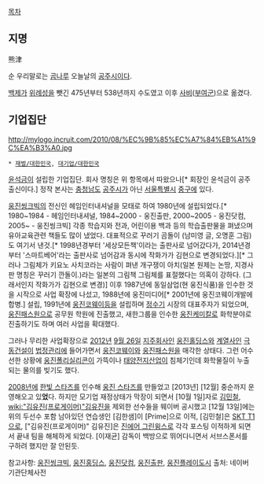 [[목차]]
== 지명 ==
熊津

순 우리말로는 [[곰]][[나루]] 오늘날의 [[공주시]]이다.

[[백제]]가 [[위례성]]을 뺏긴 475년부터 538년까지 수도였고 이후 [[사비]]([[부여군]])으로 옮겼다.

== 기업집단 ==
http://mylogo.incruit.com/2010/08/%EC%9B%85%EC%A7%84%EB%A1%9C%EA%B3%A0.jpg

 * [[재벌/대한민국]], [[대기업/대한민국]]

[[윤석금]]이 설립한 기업집단. 회사 명칭은 위 항목에서 따왔으나[* 회장인 윤석금이 공주 출신이다.] 정작 본사는 [[충청남도]] [[공주시]]가 아닌 [[서울특별시]] [[중구]]에 있다.

[[웅진씽크빅]]의 전신인 헤임인터내셔널을 모태로 하여 1980년에 설립되었다.[* 1980~1984 - 헤임인터내셔널, 1984~2000 - 웅진출판, 2000~2005 - 웅진닷컴, 2005~ - 웅진씽크빅] 각종 학습지와 전과, 어린이용 백과 등의 학습출판물을 펴냈으며 유아교육관련 책들도 많이 냈었다. 대표적으로 꾸러기 곰돌이 (남미영 글, 오명훈 그림)도 여기서 낸것.[* 1998년경부터 '세상모든책'이라는 출판사로 넘어갔다가, 2014년경부터 '스마트베어'라는 출판사로 넘어감과 동시에 작화가가 김현으로 변경되었다.][* 그러나 그림체가 키요노 사치코라는 사람이 펴낸 개구쟁이 아치(일본 원제는 논땅, 지경사판 명칭은 꾸러기 깐돌이.)라는 일본의 그림책 그림체를 표절했다는 의혹이 강하다. (그래서인지 작화가가 김현으로 변경)] 이후 1987년에 동일삼업(현 웅진식품)을 인수한 것을 시작으로 사업 확장에 나섰고, 1988년에 웅진미디어[* 2001년에 웅진코웨이개발에 합병.] 설립, 1991년에 [[웅진코웨이]]등을 설립하며 [[정수기]] 시장의 대표주자가 되었으며, [[웅진패스원]]으로 공무원 학원에 진출했고, 새한그룹을 인수한 [[웅진케미칼]]로 화학분야로 진출하기도 하며 여러 사업을 확대했다.

그러나 무리한 사업확장으로 [[2012년]] [[9월 26일]] [[지주회사]]인 [[웅진홀딩스]]와 [[계열사]]인 [[극동건설]]이 [[법정관리]]에 들어가면서 [[웅진코웨이]]와 [[웅진패스원]]을 매각한 상태다. 그런 어수선한 상황에 [[웅진폴리실리콘]]이 가뜩이나 [[태양전지]]산업이 침체기인데 화학물질이 누출되는 물의를 빚기도 했다.

[[2008년]]에 [[한빛 스타즈]]를 인수해 [[웅진 스타즈]]를 만들었고 [2013년] [12월] 중순까지 운영해오고 있'''었'''다. 하지만 모기업 재정상태가 막장이 되면서 [10월 1일]자로 [[김민철]], [[wiki:"김유진(프로게이머)"김유진]]을 제외한 선수들을 웨이버 공시했고 [12월 13일]에는 위의 두선수 포함 남아있던 연습생인 [김한샘]이 [Prime]으로 이적, [김민철]은 [[SKT T1]]으로, ["김유진(프로게이머)" 김유진]은 [[진에어 그린윙스]]로 각각 포스팅 이적하게 되면서 끝내 팀을 해체하게 되었다. [이재균] 감독이 백방으로 뛰어다니면서 서브스폰서를 구하려 했지만 잘 안된듯.

참고사항: [[웅진씽크빅]], [[웅진홍딩스]], [[웅진닷컴]], [[웅진출판]], [[웅진플레이도시]]
출처: 네이버 기관단체사전
